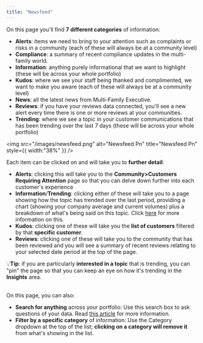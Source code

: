 ```yaml
---
title: "Newsfeed"
---
```


On this page you'll find **7 different categories** of information:

- **Alerts**: items we need to bring to your attention such as complaints or risks in a community (each of these will always be at a community level)
- **Compliance**: a summary of recent compliance updates in the multi-family world.
- **Information**: anything purely informational that we want to highlight (these will be across your whole portfolio)
- **Kudos**: where we see your staff being thanked and complimented, we want to make you aware (each of these will always be at a community level)
- **News**: all the latest news from Multi-Family Executive.
- **Reviews**: if you have your reviews data connected, you'll see a new alert every time there is one or more reviews at your communities.
- **Trending**: where we see a topic in your customer communications that has been trending over the last 7 days (these will be across your whole portfolio)

<img
  src="/images/newsfeed.png"
  alt="Newsfeed Pn"
  title="Newsfeed Pn"
  style={{ width:"38%" }}
/>

Each item can be clicked on and will take you to **further detail**:

- **Alerts**: clicking this will take you to the **Community\>Customers Requiring Attention** page so that you can delve down further into each customer's experience
- **Information**/**Trending**: clicking either of these will take you to a page showing how the topic has trended over the last period, providing a chart (showing your company average and current volumes) plus a breakdown of what's being said on this topic. Click [<u>here</u>](https://help.travtus.com/en/articles/9221120-tracked-goal-overview) for more information on this.
- **Kudos**: clicking one of these will take you the **list of customers** filtered by that **specific customer**.
- **Reviews**: clicking one of these will take you to the community that has been reviewed and you will see a summary of recent reviews relating to your selected date period at the top of the page.

💡**Tip**: if you are particularly **interested in a topic** that is trending, you can "pin" the page so that you can keep an eye on how it's trending in the **Insights** area.

\
On this page, you can also:

- **Search for anything** across your portfolio: Use this search box to ask questions of your data. Read [<u>this article</u>](https://intercom.help/travtus-d83752c4176c/en/articles/9168049-smart-search) for more information.
- **Filter by a specific category** of information: Use the Category dropdown at the top of the list; **clicking on a category will remove it** from what's showing in the list.